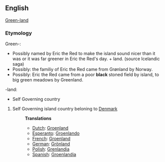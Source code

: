 ==English==

[[Green-land]]

===Etymology===
Green-:
*Possibly named by Eric the Red to make the island sound nicer than it was or it was far greener in Eric the Red's day. + land. (source Icelandic saga)
*Possibly: the familiy of Eric the Red came from Grønland by Norway.
*Possibly: Eric the Red came from a poor '''black''' stoned field by island, to big green meadows by Greenland.
-land:
* Self Governing country

# Self Governing island country beloning to [[Denmark]]
#:'''Translations'''
#:*[[Dutch]]: [[Groenland]]
#:*[[Esperanto]]: [[Groenlando]]
#:*[[French]]: [[Groenland]]
#:*[[German]]: [[Grönland]]
#:*[[Polish]]: [[Grenlandia]]
#:*[[Spanish]]: [[Groenlandia]]